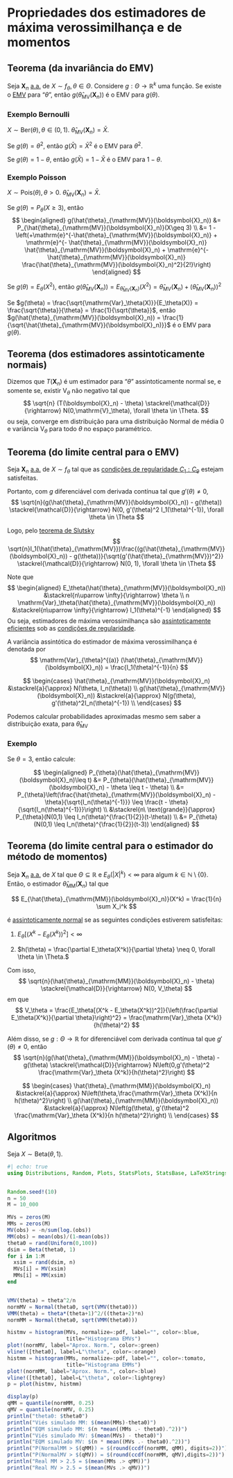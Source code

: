 # Propriedades dos estimadores de máxima verossimilhança e de momentos

## Teorema (da invariância do EMV)
Seja $\boldsymbol{X}_n$ [a.a.](populacao-e-amostra.qmd#sec-aa) de $X\sim f_\theta, \theta \in \Theta.$ Considere
$g:\Theta \rightarrow \mathbb{R}^k$ uma função. Se existe o [EMV](emv2.qmd) para "$\theta$", então
$g(\hat{\theta}_{\mathrm{MV}}(\boldsymbol{X}_n))$ é o EMV para $g(\theta)$.

### Exemplo Bernoulli
$X \sim \mathrm{Ber}(\theta),\theta \in (0,1)$. $\hat{\theta}_{\mathrm{MV}}(\boldsymbol{X}_n) = \bar{X}$.

Se $g(\theta) = \theta^2$, então $g(\bar{X}) = \bar{X}^2$ é o EMV para $\theta^2$.

Se $g(\theta) = 1-\theta$, então $g(\bar{X}) = 1 - \bar{X}$ é o EMV para $1-\theta$.

### Exemplo Poisson
$X \sim \mathrm{Pois}(\theta), \theta > 0$. $\hat{\theta}_{\mathrm{MV}}(\boldsymbol{X}_n) = \bar{X}$.

Se $g(\theta) = P_\theta(X\geq 3)$, então
$$
\begin{aligned}
g(\hat{\theta}_{\mathrm{MV}}(\boldsymbol{X}_n)) &= P_{\hat{\theta}_{\mathrm{MV}}(\boldsymbol{X}_n)}(X\geq 3) \\
&= 1 -\left(+\mathrm{e}^{-\hat{\theta}_{\mathrm{MV}}(\boldsymbol{X}_n)} + \mathrm{e}^{- \hat{\theta}_{\mathrm{MV}}(\boldsymbol{X}_n)}
\hat{\theta}_{\mathrm{MV}}(\boldsymbol{X}_n) + \mathrm{e}^{-\hat{\theta}_{\mathrm{MV}}(\boldsymbol{X}_n)}
\frac{\hat{\theta}_{\mathrm{MV}}(\boldsymbol{X}_n)^2}{2!}\right)
\end{aligned}
$$

Se $g(\theta) = E_\theta(X^2)$, então
$g(\hat{\theta}_{\mathrm{MV}}(\boldsymbol{X}_n)) = E_{\hat{\theta}_{\mathrm{MV}}(\boldsymbol{X}_n)}(X^2) = \hat{\theta}_{\mathrm{MV}}(\boldsymbol{X}_n) + (\hat{\theta}_{\mathrm{MV}}(\boldsymbol{X}_n))^2$

Se $g(\theta) = \frac{\sqrt{\mathrm{Var}_\theta(X)}}{E_\theta(X)} = \frac{\sqrt{\theta}}{\theta} = \frac{1}{\sqrt{\theta}}$,
então $g(\hat{\theta}_{\mathrm{MV}}(\boldsymbol{X}_n)) = \frac{1}{\sqrt{\hat{\theta}_{\mathrm{MV}}(\boldsymbol{X}_n)}}$ é o EMV
para $g(\theta)$.

## Teorema (dos estimadores assintoticamente normais) {#sec-assinorm}

Dizemos que $T(\boldsymbol{X}_n)$ é um estimador para "$\theta$" assintoticamente normal se, e somente se, existir
$\mathrm{V}_\theta$ não negativo tal que
$$
\sqrt{n} (T(\boldsymbol{X}_n) - \theta) \stackrel{\mathcal{D}}{\rightarrow} N(0,\mathrm{V}_\theta), \forall \theta \in \Theta.
$$
ou seja, converge em distribuição para uma distribuição Normal de média $0$ e variância $\mathrm{V}_\theta$ para todo $\theta$
no espaço paramétrico.

## Teorema (do limite central para o EMV) {#sec-tlcemv}

Seja $\boldsymbol{X}_n$ [a.a.](populacao-e-amostra.qmd#sec-aa) de $X\sim f_\theta$ tal que as
[condições de regularidade $C_1:C_9$](cond-regular.qmd) estejam satisfeitas.

Portanto, com $g$ diferenciável com derivada contínua tal que $g'(\theta) \neq 0$,
$$
\sqrt{n}(g(\hat{\theta}_{\mathrm{MV}}(\boldsymbol{X}_n)) - g(\theta)) \stackrel{\mathcal{D}}{\rightarrow}
N(0, g'(\theta)^2 I_1(\theta)^{-1}), \forall \theta \in \Theta
$$

Logo, pelo [teorema de Slutsky](slutsky.qmd)
$$
\sqrt{n}I_1(\hat{\theta}_{\mathrm{MV}})\frac{(g(\hat{\theta}_{\mathrm{MV}}(\boldsymbol{X}_n)) - g(\theta))}{\sqrt{g'(\hat{\theta}_{\mathrm{MV}})^2}}
\stackrel{\mathcal{D}}{\rightarrow} N(0, 1), \forall \theta \in \Theta
$$

:::{.callout-note title="EMVs são assintoticamente eficientes"}
Note que
$$
\begin{aligned}
E_\theta(\hat{\theta}_{\mathrm{MV}}(\boldsymbol{X}_n)) &\stackrel{n\uparrow \infty}{\rightarrow} \theta \\
n \mathrm{Var}_\theta(\hat{\theta}_{\mathrm{MV}}(\boldsymbol{X}_n)) &\stackrel{n\uparrow \infty}{\rightarrow} I_1(\theta)^{-1}
\end{aligned}
$$
Ou seja, estimadores de máxima verossimilhança são [assintoticamente eficientes](estimadores-eficientes.qmd#sec-efassin)
sob as [condições de regularidade]().

A variância assintótica do estimador de máxima verossimilhança é denotada por
$$
\mathrm{Var}_{\theta}^{(a)} (\hat{\theta}_{\mathrm{MV}}(\boldsymbol{X}_n)) = \frac{I_1(\theta)^{-1}}{n}
$$
:::

:::{.callout-note title="Notação"}
$$
\begin{cases}
\hat{\theta}_{\mathrm{MV}}(\boldsymbol{X}_n) &\stackrel{a}{\approx} N(\theta, I_n(\theta)) \\
g(\hat{\theta}_{\mathrm{MV}}(\boldsymbol{X}_n)) &\stackrel{a}{\approx} N(g(\theta), g'(\theta)^2I_n(\theta)^{-1}) \\
\end{cases}
$$
:::

Podemos calcular probabilidades aproximadas mesmo sem saber a distribuição exata, para $\hat{\theta}_{\mathrm{MV}}$

### Exemplo

Se $\theta = 3$, então calcule:

$$
\begin{aligned}
P_{\theta}(\hat{\theta}_{\mathrm{MV}}(\boldsymbol{X}_n)\leq t) &= P_{\theta}(\hat{\theta}_{\mathrm{MV}}(\boldsymbol{X}_n) - \theta \leq t - \theta) \\
&= P_{\theta}\left(\frac{\hat{\theta}_{\mathrm{MV}}(\boldsymbol{X}_n) - \theta}{\sqrt{I_n(\theta)^{-1}}} \leq \frac{t - \theta}{\sqrt{I_n(\theta)^{-1}}}\right) \\
&\stackrel{n\ \text{grande}}{\approx} P_{\theta}(N(0,1) \leq I_n(\theta)^{\frac{1}{2}}(t-\theta)) \\
&= P_{\theta}(N(0,1) \leq I_n(\theta)^{\frac{1}{2}}(t-3))
\end{aligned}
$$

## Teorema (do limite central para o estimador do método de momentos) {#sec-tlcemm}

Seja $\boldsymbol{X}_n$ [a.a.](populacao-e-amostra.qmd#sec-aa) de $X$ tal que $\Theta \subseteq \mathbb{R}$ e $E_\theta(|X|^k) < \infty$
para algum $k \in \mathbb{N} \setminus \{0\}$. Então, o estimador $\hat{\theta}_{\mathrm{MM}}(\boldsymbol{X}_n)$ tal que

$$
E_{\hat{\theta}_{\mathrm{MM}}(\boldsymbol{X}_n)}(X^k) = \frac{1}{n} \sum X_i^k
$$

é [assintoticamente normal](prop-est.qmd#sec-assinorm) se as seguintes condições estiverem satisfeitas:

1. $E_\theta[(X^k - E_\theta(X^k))^2] < \infty$

2. $h(\theta) = \frac{\partial E_\theta(X^k)}{\partial \theta} \neq 0, \forall \theta \in \Theta.$

Com isso,
$$
\sqrt{n}(\hat{\theta}_{\mathrm{MM}}(\boldsymbol{X}_n) - \theta) \stackrel{\mathcal{D}}{\rightarrow} N(0, V_\theta)
$$
em que
$$
V_\theta = \frac{E_\theta[(X^k - E_\theta(X^k))^2]}{\left(\frac{\partial E_\theta(X^k)}{\partial \theta}\right)^2} = \frac{\mathrm{Var}_\theta (X^k)}{h(\theta)^2}
$$

Além disso, se $g : \Theta \rightarrow \mathbb{R}$ for diferenciável com derivada contínua tal que $g'(\theta) \neq 0$, então
$$
\sqrt{n}(g(\hat{\theta}_{\mathrm{MM}}(\boldsymbol{X}_n) - \theta) - g(\theta)
\stackrel{\mathcal{D}}{\rightarrow} N\left(0,g'(\theta)^2 \frac{\mathrm{Var}_\theta (X^k)}{h(\theta)^2}\right)
$$

:::{.callout-note title="Notação"}
$$
\begin{cases}
\hat{\theta}_{\mathrm{MM}}(\boldsymbol{X}_n) &\stackrel{a}{\approx} N\left(\theta,\frac{\mathrm{Var}_\theta (X^k)}{n h(\theta)^2}\right) \\
g(\hat{\theta}_{\mathrm{MM}}(\boldsymbol{X}_n)) &\stackrel{a}{\approx} N\left(g(\theta), g'(\theta)^2 \frac{\mathrm{Var}_\theta (X^k)}{n h(\theta)^2}\right) \\
\end{cases}
$$
:::

## Algoritmos

Seja $X\sim \mathrm{Beta}(\theta, 1)$.

<!-- TODO: bonitificar histogramas: Bordas brancas, grossura vline, cor da normal (talvez grossura) -->
<!-- TODO: resultados estranhos -->

```julia
#| echo: true
using Distributions, Random, Plots, StatsPlots, StatsBase, LaTeXStrings


Random.seed!(10)
n = 50
M = 10_000

MVs = zeros(M)
MMs = zeros(M)
MV(obs) = -n/sum(log.(obs))
MM(obs) = mean(obs)/(1-mean(obs))
theta0 = rand(Uniform(0,100))
dsim = Beta(theta0, 1)
for i in 1:M
  xsim = rand(dsim, n)
  MVs[i] = MV(xsim)
  MMs[i] = MM(xsim)
end


VMV(theta) = theta^2/n
normMV = Normal(theta0, sqrt(VMV(theta0)))
VMM(theta) = theta*(theta+1)^2/((theta+2)*n)
normMM = Normal(theta0, sqrt(VMM(theta0)))

histmv = histogram(MVs, normalize=:pdf, label="", color=:blue,
                   title="Histograma EMVs")
plot!(normMV, label="Aprox. Norm.", color=:green)
vline!([theta0], label=L"\theta", color=:orange)
histmm = histogram(MMs, normalize=:pdf, label="", color=:tomato,
                   title="Histograma EMMs")
plot!(normMM, label="Aprox. Norm.", color=:blue)
vline!([theta0], label=L"\theta", color=:lightgrey)
p = plot(histmv, histmm)

display(p)
qMM = quantile(normMM, 0.25)
qMV = quantile(normMV, 0.25)
println("theta0: $theta0")
println("Viés simulado MM: $(mean(MMs)-theta0)")
println("EQM simulado MM: $(n *mean((MMs .- theta0).^2))")
println("Viés simulado MV: $(mean(MVs) - theta0)")
println("EQM simulado MV: $(n * mean((MVs .- theta0).^2))")
println("P(NormalMM > $(qMM)) = $(round(ccdf(normMM, qMM), digits=2))")
println("P(NormalMV > $(qMV)) = $(round(ccdf(normMM, qMV),digits=2))")
println("Real MM > 2.5 = $(mean(MMs .> qMM))")
println("Real MV > 2.5 = $(mean(MVs .> qMV))")
```

